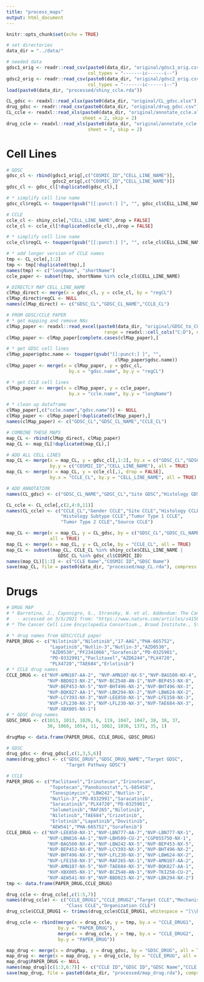 ```yaml
---
title: "process_maps"
output: html_document
---
```


```r
knitr::opts_chunk$set(echo = TRUE)
```

```r
# set directories
data_dir = "../data/"

# needed data
gdsc1_orig <- readr::read_csv(paste0(data_dir, "original/gdsc1_orig.csv"),
                              col_types = "-------ic------i--")
gdsc2_orig <- readr::read_csv(paste0(data_dir, "original/gdsc2_orig.csv"),
                              col_types = "-------ic------i--")
load(paste0(data_dir, "processed/shiny_ccle.rda"))

CL_gdsc <- readxl::read_xlsx(paste0(data_dir, "original/CL_gdsc.xlsx"), sheet = 2)
drug_gdsc <- readr::read_csv(paste0(data_dir, "original/drug_gdsc.csv"))
CL_ccle <- readxl::read_xls(paste0(data_dir, "original/annotate_ccle.xls"),
                            sheet = 2, skip = 2)
drug_ccle <- readxl::read_xls(paste0(data_dir, "original/annotate_ccle.xls"),
                              sheet = 7, skip = 2)
```

# Cell Lines

```r
# GDSC
gdsc_cl <- rbind(gdsc1_orig[,c("COSMIC_ID","CELL_LINE_NAME")],
                 gdsc2_orig[,c("COSMIC_ID","CELL_LINE_NAME")])
gdsc_cl <- gdsc_cl[!duplicated(gdsc_cl),]

# * simplify cell line name
gdsc_cl$regCL <- toupper(gsub("[[:punct:] ]", "", gdsc_cl$CELL_LINE_NAME))
```

```r
# CCLE
ccle_cl <- shiny_ccle[,"CELL_LINE_NAME",drop = FALSE]
ccle_cl <- ccle_cl[!duplicated(ccle_cl),,drop = FALSE]

# * simplify cell line name
ccle_cl$regCL <- toupper(gsub("[[:punct:] ]", "", ccle_cl$CELL_LINE_NAME))

# * add longer version of CCLE names
tmp <- CL_ccle[,1:2]
tmp <- tmp[!duplicated(tmp),]
names(tmp) <- c("longName", "shortName")
ccle_paper <- subset(tmp, shortName %in% ccle_cl$CELL_LINE_NAME)
```

```r
# DIRECTLY MAP CELL_LINE_NAME
clMap_direct <- merge(x = gdsc_cl, y = ccle_cl, by = "regCL")
clMap_direct$regCL <- NULL
names(clMap_direct) <- c("GDSC_CL","GDSC_CL_NAME","CCLE_CL")
```

```r
# FROM GDSC/CCLE PAPER
# * get mapping and remove NAs
clMap_paper <- readxl::read_excel(paste0(data_dir, "original/GDSC_to_CCLE.xlsx"),
                                    range = readxl::cell_cols("C:D"), na = "NA")
clMap_paper <- clMap_paper[complete.cases(clMap_paper),]

# * get GDSC cell lines
clMap_paper$gdsc.name <- toupper(gsub("[[:punct:] ]", "",
                                        clMap_paper$gdsc.name))
clMap_paper <- merge(x = clMap_paper, y = gdsc_cl,
                       by.x = "gdsc.name", by.y = "regCL")

# * get CCLE cell lines
clMap_paper <- merge(x = clMap_paper, y = ccle_paper,
                       by.x = "ccle.name", by.y = "longName")

# * clean up dataframe
clMap_paper[,c("ccle.name","gdsc.name")] <- NULL
clMap_paper <- clMap_paper[!duplicated(clMap_paper),]
names(clMap_paper) <- c("GDSC_CL","GDSC_CL_NAME","CCLE_CL")
```

```r
# COMBINE THESE MAPS
map_CL <- rbind(clMap_direct, clMap_paper)
map_CL <- map_CL[!duplicated(map_CL),]

# ADD ALL CELL LINES
map_CL <- merge(x = map_CL, y = gdsc_cl[,1:2], by.x = c("GDSC_CL","GDSC_CL_NAME"),
                by.y = c("COSMIC_ID","CELL_LINE_NAME"), all = TRUE)
map_CL <- merge(x = map_CL, y = ccle_cl[,1, drop = FALSE],
                by.x = "CCLE_CL", by.y = "CELL_LINE_NAME", all = TRUE)
```

```r
# ADD ANNOTATION
names(CL_gdsc) <- c("GDSC_CL_NAME","GDSC_CL","Site GDSC","Histology GDSC")

CL_ccle <- CL_ccle[,c(2,4:9,11)]
names(CL_ccle) <- c("CCLE_CL","Gender CCLE","Site CCLE","Histology CCLE",
                    "Histology Subtype CCLE","Tumor Type 1 CCLE",
                    "Tumor Type 2 CCLE","Source CCLE")

map_CL <- merge(x = map_CL, y = CL_gdsc, by = c("GDSC_CL","GDSC_CL_NAME"),
                all = TRUE)
map_CL <- merge(x = map_CL, y = CL_ccle, by = "CCLE_CL", all = TRUE)
map_CL <- subset(map_CL, CCLE_CL %in% shiny_ccle$CELL_LINE_NAME |
                   GDSC_CL %in% gdsc_cl$COSMIC_ID)
names(map_CL)[1:3] <- c("CCLE Name","COSMIC ID","GDSC Name")
save(map_CL, file = paste0(data_dir, "processed/map_CL.rda"), compress = "xz")
```

# Drugs

```r
# DRUG MAP
# * Barretina, J., Caponigro, G., Stransky, N. et al. Addendum: The Cancer Cell Line Encyclopedia enables predictive modelling of anticancer drug sensitivity. Nature 565, E5–E6 (2019). https://doi.org/10.1038/s41586-018-0722-x
#   - accessed on 3/5/2021 from: "https://www.nature.com/articles/s41586-018-0722-x/tables/2"
# * The Cancer Cell Line Encyclopedia Consortium., Broad Institute., Stransky, N. et al. Pharmacogenomic agreement between two cancer cell line data sets. Nature 528, 84–87 (2015). https://doi.org/10.1038/nature15736

# * drug names from GDSC/CCLE paper
PAPER_DRUG <- c("Nilotinib","Nilotinib","17-AAG","PHA-665752",
                "Lapatinib","Nutlin-3","Nutlin-3","AZD0530",
                "AZD0530","PF2341066","Sorafenib","PD-0325901",
                "PD-0332991","Paclitaxel","AZD6244","PLX4720",
                "PLX4720","TAE684","Erlotinib")
# * CCLE drug names
CCLE_DRUG <- c("NVP-AMN107-AA-2", "NVP-AMN107-NX-5","NVP-BAG500-NX-4",
               "NVP-BBD023-NX-2","NVP-BCZ548-AN-1","NVP-BEP453-NX-8",
               "NVP-BEP453-NX-5","NVP-BHT496-NX-2","NVP-BHT496-NX-3",
               "NVP-BQK827-AA-1","NVP-LBK294-NX-2","NVP-LBW624-NX-2",
               "NVP-LCY393-NX-3","NVP-LEE850-NX-1","NVP-LFE158-NX-3",
               "NVP-LFL230-NX-3","NVP-LFL230-NX-3","NVP-TAE684-NX-3",
               "NVP-XBX005-NX-1")
# * GDSC drug names
GDSC_DRUG <- c(1013, 1013, 1026, 6, 119, 1047, 1047, 38, 38, 37,
               30, 1060, 1054, 11, 1062, 1036, 1371, 35, 1)

drugMap <- data.frame(PAPER_DRUG, CCLE_DRUG, GDSC_DRUG)
```

```r
# GDSC
drug_gdsc <- drug_gdsc[,c(1,3,5,6)]
names(drug_gdsc) <- c("GDSC_DRUG","GDSC_DRUG_NAME","Target GDSC",
                      "Target Pathway GDSC")
```

```r
# CCLE
PAPER_DRUG <- c("Paclitaxel","Irinotecan","Irinotecan",
                "Topotecan","Panobinostat","L-685458",
                "Tanespimycin","LBW242","Nutlin-3",
                "Nutlin-3","PD-0332991","Saracatinib",
                "Saracatinib","PLX4720","PD-0325901",
                "Selumetinib","RAF265","Nilotinib",
                "Nilotinib","TAE684","Crizotinib",
                "Erlotinib","Lapatinib","Dovitinib",
                "AEW541","PHA-665752","Sorafenib")
CCLE_DRUG <- c("NVP-LEE850-NX-1","NVP-LBN777-AA-7","NVP-LBN777-NX-1",
               "NVP-LBN816-AA-1","NVP-LBH589-CU-2","CGP055750-NX-1",
               "NVP-BAG500-NX-4","NVP-LBW242-NX-5","NVP-BEP453-NX-5",
               "NVP-BEP453-NX-8","NVP-LCY393-NX-3","NVP-BHT496-NX-2",
               "NVP-BHT496-NX-3","NVP-LFL230-NX-3","NVP-LBW624-NX-2",
               "NVP-LFE158-NX-3","NVP-RAF265-NX-1","NVP-AMN107-AA-2",
               "NVP-AMN107-NX-5","NVP-TAE684-NX-3","NVP-BQK827-AA-1",
               "NVP-XBX005-NX-1","NVP-BCZ548-AN-1","NVP-TKI258-CU-2",
               "NVP-AEW541-NX-9","NVP-BBD023-NX-2","NVP-LBK294-NX-2")
tmp <- data.frame(PAPER_DRUG,CCLE_DRUG)

drug_ccle <- drug_ccle[,c(1:5,7)]
names(drug_ccle) <- c("CCLE_DRUG1","CCLE_DRUG2","Target CCLE","Mechanism CCLE",
                      "Class CCLE","Organization CCLE")
drug_ccle$CCLE_DRUG1 <- trimws(drug_ccle$CCLE_DRUG1, whitespace = "[\\h\\v]")

drug_ccle <- rbind(merge(x = drug_ccle, y = tmp, by.x = "CCLE_DRUG1",
                   by.y = "PAPER_DRUG"),
                   merge(x = drug_ccle, y = tmp, by.x = "CCLE_DRUG2",
                   by.y = "PAPER_DRUG"))
```

```r
map_drug <- merge(x = drugMap, y = drug_gdsc, by = "GDSC_DRUG", all = TRUE)
map_drug <- merge(x = map_drug, y = drug_ccle, by = "CCLE_DRUG", all = TRUE)
map_drug$PAPER_DRUG <- NULL
names(map_drug)[c(1:3,6:7)] <- c("CCLE ID","GDSC ID","GDSC Name","CCLE Name 1","CCLE Name 2")
save(map_drug, file = paste0(data_dir, "processed/map_drug.rda"), compress = "xz")
```
